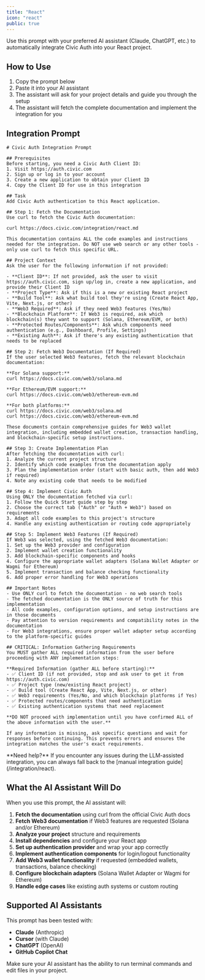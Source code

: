```yaml
---
title: "React"
icon: "react"
public: true
---
```


Use this prompt with your preferred AI assistant (Claude, ChatGPT, etc.) to automatically integrate Civic Auth into your React project.

## How to Use

1. Copy the prompt below
2. Paste it into your AI assistant
3. The assistant will ask for your project details and guide you through the setup
4. The assistant will fetch the complete documentation and implement the integration for you

## Integration Prompt

```text
# Civic Auth Integration Prompt

## Prerequisites
Before starting, you need a Civic Auth Client ID:
1. Visit https://auth.civic.com
2. Sign up or log in to your account
3. Create a new application to obtain your Client ID
4. Copy the Client ID for use in this integration

## Task
Add Civic Auth authentication to this React application.

## Step 1: Fetch the Documentation
Use curl to fetch the Civic Auth documentation:

curl https://docs.civic.com/integration/react.md

This documentation contains ALL the code examples and instructions needed for the integration. Do NOT use web search or any other tools - only use curl to fetch this specific URL.

## Project Context
Ask the user for the following information if not provided:

- **Client ID**: If not provided, ask the user to visit https://auth.civic.com, sign up/log in, create a new application, and provide their Client ID
- **Project Type**: Ask if this is a new or existing React project
- **Build Tool**: Ask what build tool they're using (Create React App, Vite, Next.js, or other)
- **Web3 Required**: Ask if they need Web3 features (Yes/No)
- **Blockchain Platform**: If Web3 is required, ask which blockchain(s) they want to support (Solana, Ethereum/EVM, or both)
- **Protected Routes/Components**: Ask which components need authentication (e.g., Dashboard, Profile, Settings)
- **Existing Auth**: Ask if there's any existing authentication that needs to be replaced

## Step 2: Fetch Web3 Documentation (If Required)
If the user selected Web3 features, fetch the relevant blockchain documentation:

**For Solana support:**
curl https://docs.civic.com/web3/solana.md

**For Ethereum/EVM support:**
curl https://docs.civic.com/web3/ethereum-evm.md

**For both platforms:**
curl https://docs.civic.com/web3/solana.md
curl https://docs.civic.com/web3/ethereum-evm.md

These documents contain comprehensive guides for Web3 wallet integration, including embedded wallet creation, transaction handling, and blockchain-specific setup instructions.

## Step 3: Create Implementation Plan
After fetching the documentation with curl:
1. Analyze the current project structure
2. Identify which code examples from the documentation apply
3. Plan the implementation order (start with basic auth, then add Web3 if required)
4. Note any existing code that needs to be modified

## Step 4: Implement Civic Auth
Using ONLY the documentation fetched via curl:
1. Follow the Quick Start guide step by step
2. Choose the correct tab ("Auth" or "Auth + Web3") based on requirements
3. Adapt all code examples to this project's structure
4. Handle any existing authentication or routing code appropriately

## Step 5: Implement Web3 Features (If Required)
If Web3 was selected, using the fetched Web3 documentation:
1. Set up the Web3 provider and configuration
2. Implement wallet creation functionality
3. Add blockchain-specific components and hooks
4. Configure the appropriate wallet adapters (Solana Wallet Adapter or Wagmi for Ethereum)
5. Implement transaction and balance checking functionality
6. Add proper error handling for Web3 operations

## Important Notes
- Use ONLY curl to fetch the documentation - no web search tools
- The fetched documentation is the ONLY source of truth for this implementation
- All code examples, configuration options, and setup instructions are in those documents
- Pay attention to version requirements and compatibility notes in the documentation
- For Web3 integrations, ensure proper wallet adapter setup according to the platform-specific guides

## CRITICAL: Information Gathering Requirements
You MUST gather ALL required information from the user before proceeding with ANY implementation steps:

**Required Information (gather ALL before starting):**
- ✅ Client ID (if not provided, stop and ask user to get it from https://auth.civic.com)
- ✅ Project type (new/existing React project)
- ✅ Build tool (Create React App, Vite, Next.js, or other)
- ✅ Web3 requirements (Yes/No, and which blockchain platforms if Yes)
- ✅ Protected routes/components that need authentication
- ✅ Existing authentication systems that need replacement

**DO NOT proceed with implementation until you have confirmed ALL of the above information with the user.**

If any information is missing, ask specific questions and wait for responses before continuing. This prevents errors and ensures the integration matches the user's exact requirements.
```

<Note>
  **Need help?** If you encounter any issues during the LLM-assisted integration, you can always fall back to the [manual integration guide](/integration/react).
</Note>

## What the AI Assistant Will Do

When you use this prompt, the AI assistant will:

1. **Fetch the documentation** using curl from the official Civic Auth docs
2. **Fetch Web3 documentation** if Web3 features are requested (Solana and/or Ethereum)
3. **Analyze your project** structure and requirements
4. **Install dependencies** and configure your React app
5. **Set up authentication provider** and wrap your app correctly
6. **Implement authentication components** for login/logout functionality
7. **Add Web3 wallet functionality** if requested (embedded wallets, transactions, balance checking)
8. **Configure blockchain adapters** (Solana Wallet Adapter or Wagmi for Ethereum)
9. **Handle edge cases** like existing auth systems or custom routing

## Supported AI Assistants

This prompt has been tested with:
- **Claude** (Anthropic)
- **Cursor** (with Claude)
- **ChatGPT** (OpenAI)
- **GitHub Copilot Chat**

<Info>
  Make sure your AI assistant has the ability to run terminal commands and edit files in your project.
</Info>

